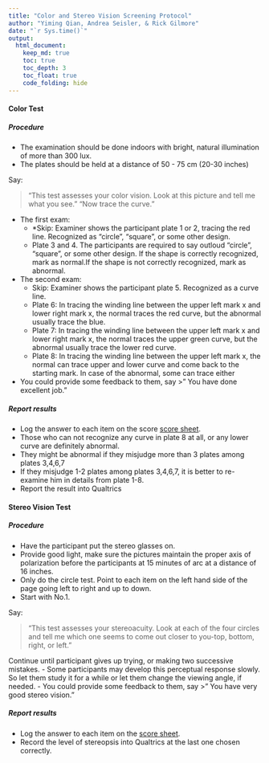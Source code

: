 ```yaml
---
title: "Color and Stereo Vision Screening Protocol"
author: "Yiming Qian, Andrea Seisler, & Rick Gilmore"
date: "`r Sys.time()`"
output:
  html_document:
    keep_md: true
    toc: true
    toc_depth: 3
    toc_float: true
    code_folding: hide
---
```


<!-- # Vision Screening Instructions -->

#### Color Test

##### Procedure

- The examination should be done indoors with bright, natural illumination of more than 300 lux.
- The plates should be held at a distance of 50 - 75 cm (20-30 inches)

Say:

>"This test assesses your color vision. Look at this picture and tell me what you see." 
>"Now trace the curve."

- The first exam:
    - *Skip: Examiner shows the participant plate 1 or 2, tracing the red line. Recognized as "circle", "square", or some other design.
    - Plate 3 and 4. The participants are required to say outloud "circle", "square", or some other design. If the shape is correctly recognized, mark as normal.If the shape is not correctly recognized, mark as abnormal.
- The second exam:
    - Skip: Examiner shows the participant plate 5. Recognized as a curve line. 
    - Plate 6: In tracing the winding line between the upper left mark x and lower right mark x, the normal traces the red curve, but the abnormal usually trace the blue.
    - Plate 7: In tracing the winding line between the upper left mark x and lower right mark x, the normal traces the upper green curve, but the abnormal usually trace the lower red curve.
    - Plate 8: In tracing the winding line between the upper left mark x, the normal can trace upper and lower curve and come back to the starting mark. In case of the abnormal, some can trace either 

- You could provide some feedback to them, say
>" You have done excellent job." 

##### Report results

- Log the answer to each item on the score [score sheet](vision-screening-score-sheet.html).
- Those who can not recognize any curve in plate 8 at all, or any lower curve are definitely abnormal.
- They might be abnormal if they misjudge more than 3 plates among plates 3,4,6,7
- If they misjudge 1-2 plates among plates 3,4,6,7, it is better to re-examine him in details from plate 1-8. 
- Report the result into Qualtrics

#### Stereo Vision Test

##### Procedure

- Have the participant put the stereo glasses on.
- Provide good light, make sure the pictures maintain the proper axis of polarization before the participants at 15 minutes of arc at a distance of 16 inches.
- Only do the circle test. Point to each item on the left hand side of the page going left to right and up to down. 
- Start with No.1. 

Say:

>"This test assesses your stereoacuity. Look at each of the four circles and tell me which one seems to come out closer to you-top, bottom, right, or left." 

Continue until participant gives up trying, or making two successive mistakes.
- Some participants may develop this perceptual response slowly. So let them study it for a while or let them change the viewing angle, if needed.
- You could provide some feedback to them, say
>" You have very good stereo vision." 

##### Report results

- Log the answer to each item on the [score sheet](vision-screening-score-sheet.html).
- Record the level of stereopsis into Qualtrics at the last one chosen correctly. 
